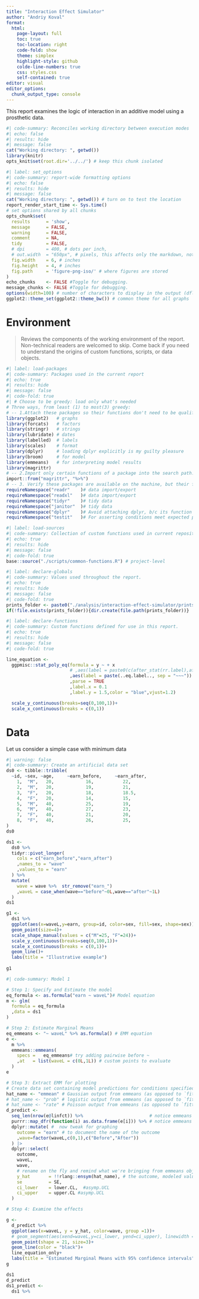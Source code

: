 ```yaml
---
title: "Interaction Effect Simulator"
author: "Andriy Koval"
format:
  html:
    page-layout: full
    toc: true
    toc-location: right
    code-fold: show
    theme: simplex
    highlight-style: github
    colde-line-numbers: true
    css: styles.css
    self-contained: true
editor: visual
editor_options: 
  chunk_output_type: console
---
```


This report examines the logic of interaction in an additive model using a prosthetic data.

<!--  Set the working directory to the repository's base directory; this assumes the report is nested inside of two directories.-->

```r
#| code-summary: Reconciles working directory between execution modes
#| echo: false
#| results: hide
#| message: false 
cat("Working directory: ", getwd())
library(knitr)
opts_knit$set(root.dir='../../') # keep this chunk isolated  
```

```r
#| label: set_options
#| code-summary: report-wide formatting options
#| echo: false
#| results: hide
#| message: false 
cat("Working directory: ", getwd()) # turn on to test the location
report_render_start_time <- Sys.time()
# set options shared by all chunks
opts_chunk$set(
  results      = 'show',
  message      = FALSE,
  warning      = FALSE,
  comment      = NA,
  tidy         = FALSE,
  # dpi        = 400, # dots per inch,
  # out.width  = "650px", # pixels, this affects only the markdown, not the underlying png file.  The height will be scaled appropriately.
  fig.width    = 6, # inches
  fig.height   = 4, # inches
  fig.path     = 'figure-png-iso/' # where figures are stored
)
echo_chunks    <- FALSE #Toggle for debugging.
message_chunks <- FALSE #Toggle for debugging.
options(width=100) # number of characters to display in the output (dflt = 80)
ggplot2::theme_set(ggplot2::theme_bw()) # common theme for all graphs
```

# Environment

> Reviews the components of the working environment of the report. Non-technical readers are welcomed to skip. Come back if you need to understand the origins of custom functions, scripts, or data objects.

```r
#| label: load-packages
#| code-summary: Packages used in the current report
#| echo: true
#| results: hide
#| message: false
#| code-fold: true
#| # Choose to be greedy: load only what's needed
# Three ways, from least (1) to most(3) greedy:
# -- 1.Attach these packages so their functions don't need to be qualified: http://r-pkgs.had.co.nz/namespace.html#search-path
library(ggplot2)   # graphs
library(forcats)   # factors
library(stringr)   # strings
library(lubridate) # dates
library(labelled)  # labels
library(scales)    # format
library(dplyr)     # loading dplyr explicitly is my guilty pleasure
library(broom)     # for model
library(emmeans)   # for interpreting model results
library(magrittr)
# -- 2.Import only certain functions of a package into the search path.
import::from("magrittr", "%>%")
# -- 3. Verify these packages are available on the machine, but their functions need to be qualified: http://r-pkgs.had.co.nz/namespace.html#search-path
requireNamespace("readr"    )# data import/export
requireNamespace("readxl"   )# data import/export
requireNamespace("tidyr"    )# tidy data
requireNamespace("janitor"  )# tidy data
requireNamespace("dplyr"    )# Avoid attaching dplyr, b/c its function names conflict with a lot of packages (esp base, stats, and plyr).
requireNamespace("testit"   )# For asserting conditions meet expected patterns.
```

```r
#| label: load-sources
#| code-summary: Collection of custom functions used in current repository 
#| echo: true
#| results: hide
#| message: false
#| code-fold: true
base::source("./scripts/common-functions.R") # project-level
```

```r
#| label: declare-globals
#| code-summary: Values used throughout the report.
#| echo: true
#| results: hide
#| message: false 
#| code-fold: true
prints_folder <- paste0("./analysis/interaction-effect-simulator/prints/")
if(!file.exists(prints_folder)){dir.create(file.path(prints_folder))}

```

```r
#| label: declare-functions
#| code-summary: Custom functions defined for use in this report.
#| echo: true
#| results: hide
#| message: false 
#| code-fold: true

line_equation <- 
  ggpmisc::stat_poly_eq(formula = y ~ + x 
                        # ,aes(label = paste0(c(after_stat(rr.label),after_stat(eq.label)))) # can't get the same behavior
                        ,aes(label = paste(..eq.label.., sep = "~~~"))
                        ,parse = TRUE
                        ,label.x = 0.1
                        ,label.y = 1.5,color = "blue",vjust=1.2)  

  scale_y_continuous(breaks=seq(0,100,1))+
  scale_x_continuous(breaks = c(0,1))
```

# Data

Let us consider a simple case with minimum data

```r
#| warning: false
#| code-summary: Create an artificial data set
ds0 <- tibble::tribble(
  ~id, ~sex, ~age,     ~earn_before,     ~earn_after,
    1,  "M",   20,            16,           22,
    2,  "M",   20,            19,           21,
    3,  "F",   20,            18,           18.5,
    4,  "F",   20,            14,           15,
    5,  "M",   40,            25,           19,
    6,  "M",   40,            27,           23,
    7,  "F",   40,            21,           20,
    8,  "F",   40,            26,           25,
)
ds0

ds1 <- 
  ds0 %>% 
  tidyr::pivot_longer(
    cols = c("earn_before","earn_after")
    ,names_to = "wave"
    ,values_to = "earn"
  ) %>% 
  mutate(
    wave = wave %>%  str_remove("earn_")
    ,waveL = case_when(wave=="before"~0L,wave=="after"~1L)
  )
ds1
```

```r
g1 <- 
  ds1 %>% 
  ggplot(aes(x=waveL,y=earn, group=id, color=sex, fill=sex, shape=sex))+
  geom_point(size=4)+
  scale_shape_manual(values = c("M"=25, "F"=24))+
  scale_y_continuous(breaks=seq(0,100,1))+
  scale_x_continuous(breaks = c(0,1))+
  geom_line()+
  labs(title = "Illustrative example")
  
g1
```

```r
#| code-summary: Model 1

# Step 1: Specify and Estimate the model
eq_formula <- as.formula("earn ~ waveL")# Model equation
m <- glm(
  formula = eq_formula
  ,data = ds1
)

# Step 2: Estimate Marginal Means 
eq_emmeans <- "~ waveL" %>% as.formula() # EMM equation
e <- 
  m %>%  
  emmeans::emmeans(
    specs =   eq_emmeans# try adding pairwise before ~
    ,at   = list(waveL = c(0L,1L)) # custom points to evaluate
  )
e

# Step 3: Extract EMM for plotting
# Create data set containing model predictions for conditions specified by `eq_emmeans` 
hat_name <- "emmean" # Gaussian output from emmeans (as opposed to `fitted` from broom)
# hat_name <- "prob" # logistic output from emmeans (as opposed to `fitted` from broom)
# hat_name <- "rate" # Poisson output from emmeans (as opposed to `fitted` from broom)
d_predict <-
  seq_len(nrow(e@linfct)) %>%                         # notice emmeans object `e`!
  purrr::map_dfr(function(i) as.data.frame(e[i])) %>% # notice emmeans object `e`!
  dplyr::mutate( #  now tweak for graphing
    outcome = "earn" # to document the name of the outcome
    ,wave=factor(waveL,c(0,1),c("Before","After"))
  ) |>
  dplyr::select(
    outcome,
    waveL,
    wave,
    # rename on the fly and remind what we're bringing from emmeans object
    y_hat       = !!rlang::ensym(hat_name), # the outcome, modeled values
    se          = SE,
    ci_lower    = lower.CL,  #asymp.UCL
    ci_upper    = upper.CL #asymp.UCL
  ) 

# Step 4: Examine the effects

```

```r
g <- 
  d_predict %>% 
  ggplot(aes(x=waveL, y = y_hat, color=wave, group =1))+
  # geom_segment(aes(xend=waveL,y=ci_lower, yend=ci_upper), linewidth = 4, alpha = .2 )+
  geom_point(shape = 21, size=3)+
  geom_line(color = "black")+
  line_equation_only+
  labs(title = "Estimated Marginal Means with 95% confidence intervals")
g

ds1 
d_predict
ds1_predict <- 
  ds1 %>% 

```

